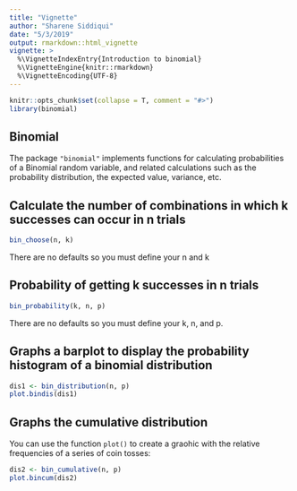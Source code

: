 ```yaml
---
title: "Vignette"
author: "Sharene Siddiqui"
date: "5/3/2019"
output: rmarkdown::html_vignette
vignette: >
  %\VignetteIndexEntry{Introduction to binomial}
  %\VignetteEngine{knitr::rmarkdown}
  %\VignetteEncoding{UTF-8}
---
```


```r
knitr::opts_chunk$set(collapse = T, comment = "#>")
library(binomial)
```

## Binomial 

The package `"binomial"` implements functions for calculating probabilities of a Binomial random variable, and related calculations such as the probability distribution, the expected value, variance, etc.


## Calculate the number of combinations in which k successes can occur in n trials

```r
bin_choose(n, k)
```

There are no defaults so you must define your n and k


## Probability of getting k successes in n trials 

```r
bin_probability(k, n, p)
```

There are no defaults so you must define your k, n, and p.

## Graphs a barplot to display the probability histogram of a binomial distribution

```r
dis1 <- bin_distribution(n, p)
plot.bindis(dis1)
```


## Graphs the cumulative distribution

You can use the function `plot()` to create a graohic with the relative 
frequencies of a series of coin tosses:

```r
dis2 <- bin_cumulative(n, p)
plot.bincum(dis2)
```